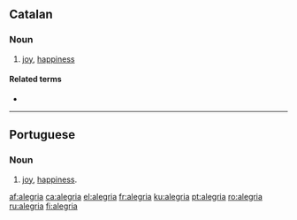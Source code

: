 {{also|alegría}}
==Catalan==
===Noun===
{{ca-noun|f|-}}

# [[joy]], [[happiness]]

====Related terms====
* {{l|ca|alegrar}}

----

==Portuguese==

===Noun===
{{infl|pt|noun|g=f}}

# [[joy]], [[happiness]].

[[af:alegria]]
[[ca:alegria]]
[[el:alegria]]
[[fr:alegria]]
[[ku:alegria]]
[[pt:alegria]]
[[ro:alegria]]
[[ru:alegria]]
[[fi:alegria]]